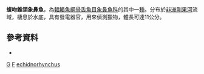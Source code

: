 {{Speciesbox 
| taxon = Gnathonemus echidnorhynchus
| status = LC
| status_system = IUCN3.1
| authority = [[Pellegrin|Pellegrin]], 1924
}}

'''蝮吻錐頜象鼻魚'''，為[[輻鰭魚綱|輻鰭魚綱]][[骨舌魚目|骨舌魚目]][[象鼻魚科|象鼻魚科]]的其中一[[種|種]]。分布於[[非洲|非洲]][[剛果河|剛果河]]流域，棲息於水底，具有發電器官，用來偵測獵物，體長可達11公分。

==參考資料==
*{{FishBase_species|genus=Gnathonemus|species=echidnorhynchus|year=2012|month=3}}
{{Taxonbar}}

[[Category:1924年描述的鱼类|G]]
[[Category:IUCN红色名录无危物种|F]]
[[Category:錐頜象鼻魚屬|echidnorhynchus]]